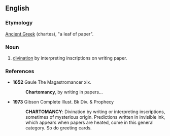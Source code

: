 ==English==

===Etymology===
[[Ancient Greek]] (chartes), "a leaf of paper".

===Noun===
{{en-noun|-}}

# [[divination]] by interpreting inscriptions on writing paper.

===References===
*'''1652''' Gaule The Magastromancer xix.
*:'''Chartomancy''', by writing in papers...

*'''1973''' Gibson Complete Illust. Bk Div. & Prophecy
*:'''CHARTOMANCY''': Divination by writing or interpreting inscriptions, sometimes of mysterious origin. Predictions written in invisible ink, which appears when papers are heated, come in this general category. So do greeting cards.